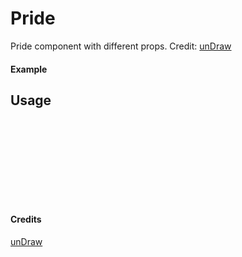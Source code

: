
<Meta of={Pride} title="unDraw/Pride" />

# Pride

Pride component with different props.
Credit: [unDraw](https://undraw.co/illustrations)

#### Example

<Canvas of={Pride.Primary} />

## Usage

```ts
import { Pride } from "yadl-ui";

const Example = () => {
  return (
      <Pride />
  );
};

export default Example;
```

#### Credits
[unDraw](https://undraw.co/illustrations)
